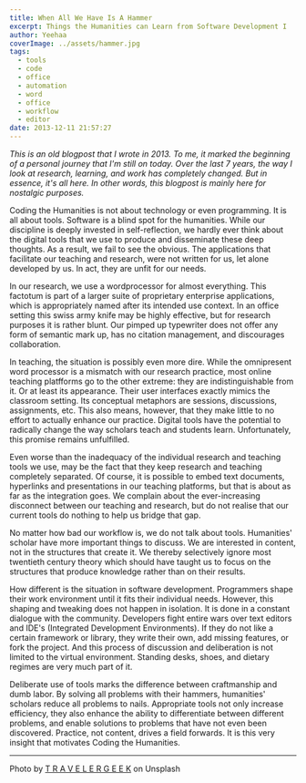 ```yaml
---
title: When All We Have Is A Hammer 
excerpt: Things the Humanities can Learn from Software Development I 
author: Yeehaa 
coverImage: ../assets/hammer.jpg
tags:
  - tools
  - code
  - office
  - automation
  - word
  - office
  - workflow
  - editor
date: 2013-12-11 21:57:27
---
```

*This is an old blogpost that I wrote in 2013. To me, it marked the beginning of
a personal journey that I'm still on today. Over the last 7 years, the way I look 
at research, learning, and work has completely changed. But in essence, it's all
here. In other words, this blogpost is mainly here for nostalgic purposes.*

Coding the Humanities is not about technology or even programming. It is all
about tools. Software is a blind spot for the humanities. While our discipline
is deeply invested in self-reflection, we hardly ever think about the digital
tools that we use to produce and disseminate these deep thoughts. As a result,
we fail to see the obvious. The applications that facilitate our teaching and
research, were not written for us, let alone developed by us. In act, they are
unfit for our needs.

In our research, we use a wordprocessor for almost everything. This factotum is
part of a larger suite of proprietary enterprise applications, which is
appropriately named after its intended use context. In an office setting this
swiss army knife may be highly effective, but for research purposes it is rather
blunt. Our pimped up typewriter does not offer any form of semantic mark up, has
no citation management, and discourages collaboration. 

In teaching, the situation is possibly even more dire. While the omnipresent
word processor is a mismatch with our research practice, most online teaching
platfforms go to the other extreme: they are indistinguishable from it. Or at
least its appearance. Their user interfaces exactly mimics the classroom
setting. Its conceptual metaphors are sessions, discussions, assignments, etc.
This also means, however, that they make little to no effort to actually enhance
our practice. Digital tools have the potential to radically change the way
scholars teach and students learn. Unfortunately, this promise remains
unfulfilled.

Even worse than the inadequacy of the individual research and teaching tools we
use, may be the fact that they keep research and teaching completely separated.
Of course, it is possible to embed text documents, hyperlinks and presentations
in our teaching platforms, but that is about as far as the integration goes. We
complain about the ever-increasing disconnect between our teaching and research,
but do not realise that our current tools do nothing to help us bridge that gap. 

No matter how bad our workflow is, we do not talk about tools. Humanities'
scholar have more important things to discuss. We are interested in content, not
in the structures that create it. We thereby selectively ignore most twentieth
century theory which should have taught us to focus on the structures that
produce knowledge rather than on their results. 

How different is the situation in software development. Programmers shape their
work environment until it fits their individual needs. However, this shaping and
tweaking does not happen in isolation. It is done in a constant dialogue with
the community. Developers fight entire wars over text editors and IDE's
(Integrated Development Environments). If they do not like a certain framework
or library, they write their own, add missing features, or fork the project. And
this process of discussion and deliberation is not limited to the virtual
environment. Standing desks, shoes, and dietary regimes are very much part of
it. 

Deliberate use of tools marks the difference between craftmanship and dumb
labor. By solving all problems with their hammers, humanities' scholars reduce
all problems to nails. Appropriate tools not only increase efficiency, they also
enhance the ability to differentiate between different problems, and enable
solutions to problems that have not even been discovered. Practice, not content,
drives a field forwards. It is this very insight that motivates Coding the
Humanities.

---
Photo by [T R A V E L E R G E E K](https://unsplash.com/@travelergeek?utm_source=unsplash&utm_medium=referral&utm_content=creditCopyText) on Unsplash
